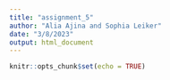 ```yaml
---
title: "assignment_5"
author: "Alia Ajina and Sophia Leiker"
date: "3/8/2023"
output: html_document
---
```


```r
knitr::opts_chunk$set(echo = TRUE)
```


